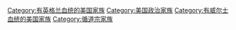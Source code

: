 [[Category:有英格兰血统的美国家族|Category:有英格兰血统的美国家族]]
[[Category:美国政治家族|Category:美国政治家族]]
[[Category:有威尔士血统的美国家族|Category:有威尔士血统的美国家族]]
[[Category:循道宗家族|Category:循道宗家族]]